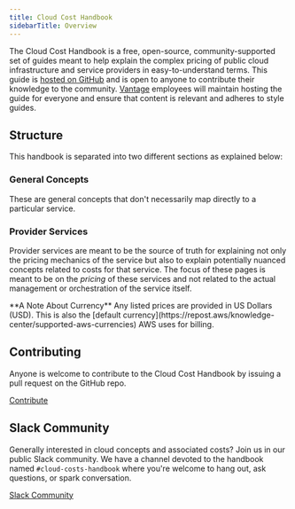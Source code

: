 ```yaml
---
title: Cloud Cost Handbook
sidebarTitle: Overview
---
```


The Cloud Cost Handbook is a free, open-source, community-supported set of guides meant to help explain the complex pricing of public cloud infrastructure and service providers in easy-to-understand terms. This guide is [hosted on GitHub](https://github.com/vantage-sh/handbook) and is open to anyone to contribute their knowledge to the community. [Vantage](https://www.vantage.sh/) employees will maintain hosting the guide for everyone and ensure that content is relevant and adheres to style guides.

## Structure

This handbook is separated into two different sections as explained below:

### General Concepts

These are general concepts that don't necessarily map directly to a particular service.

### Provider Services

Provider services are meant to be the source of truth for explaining not only the pricing mechanics of the service but also to explain potentially nuanced concepts related to costs for that service. The focus of these pages is meant to be on the _pricing_ of these services and not related to the actual management or orchestration of the service itself.

<Note>
  **A Note About Currency** Any listed prices are provided in US Dollars (USD).
  This is also the [default
  currency](https://repost.aws/knowledge-center/supported-aws-currencies) AWS
  uses for billing.
</Note>

## Contributing

Anyone is welcome to contribute to the Cloud Cost Handbook by issuing a pull request on the GitHub repo.

[Contribute](https://github.com/vantage-sh/handbook)

## Slack Community

Generally interested in cloud concepts and associated costs? Join us in our public Slack community. We have a channel devoted to the handbook named `#cloud-costs-handbook` where you're welcome to hang out, ask questions, or spark conversation.

[Slack Community](https://vantage.sh/slack)
